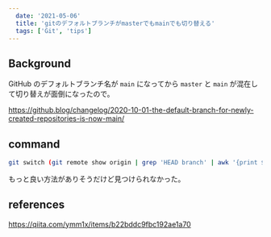 ```yaml
---
  date: '2021-05-06'
  title: 'gitのデフォルトブランチがmasterでもmainでも切り替える'
  tags: ['Git', 'tips']
---
```


## Background

GitHub のデフォルトブランチ名が `main` になってから `master` と `main` が混在して切り替えが面倒になったので。

https://github.blog/changelog/2020-10-01-the-default-branch-for-newly-created-repositories-is-now-main/

## command

```bash
git switch (git remote show origin | grep 'HEAD branch' | awk '{print $NF}')
```

もっと良い方法がありそうだけど見つけられなかった。

## references

https://qiita.com/ymm1x/items/b22bddc9fbc192ae1a70
